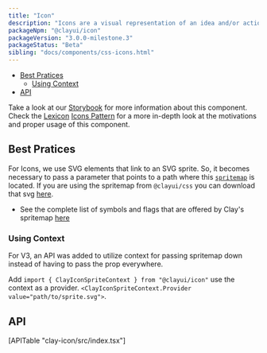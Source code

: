 ```yaml
---
title: "Icon"
description: "Icons are a visual representation of an idea and/or action."
packageNpm: "@clayui/icon"
packageVersion: "3.0.0-milestone.3"
packageStatus: "Beta"
sibling: "docs/components/css-icons.html"
---
```



<div class="nav-toc-absolute">
<div class="nav-toc">

- [Best Pratices](#variants-and-best-pratices)
    - [Using Context](#using-context)
- [API](#api)

</div>
</div>

<div class="clay-site-alert alert alert-warning">
    Take a look at our <a href="https://storybook-clayui.netlify.com/?path=/story/clayicon--default">Storybook</a> for more information about this component.
</div>

<div class="clay-site-alert alert alert-info">
	Check the <a href="https://liferay.design/lexicon/">Lexicon</a> <a href="https://liferay.design/lexicon/core-components/icons/">Icons Pattern</a> for a more in-depth look at the motivations and proper usage of this component.
</div>

## Best Pratices

For Icons, we use SVG elements that link to an SVG sprite. So, it becomes necessary to pass a parameter that points to a path where this [`spritemap`](#api-spritemap) is located.
If you are using the spritemap from `@clayui/css` you can download that svg [here](https://github.com/liferay/clay/blob/master/next.clayui.com/static/images/icons/icons.svg).

- See the complete list of symbols and flags that are offered by Clay's spritemap [here](/docs/components/icons.html)

<Icon />

### Using Context

<div class="clay-site-alert alert alert-info">
    For V3, an API was added to utilize context for passing spritemap down instead of having to pass the prop everywhere.
</div>

Add `import { ClayIconSpriteContext } from "@clayui/icon"` use the context as a provider. `<ClayIconSpriteContext.Provider value="path/to/sprite.svg">`.

<IconWithContext />

## API

<div>
	[APITable "clay-icon/src/index.tsx"]
</div>
